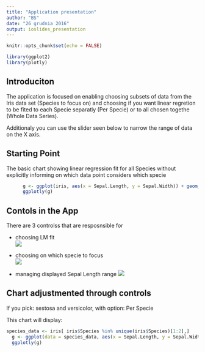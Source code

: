 ---
title: "Application presentation"
author: "BS"
date: "26 grudnia 2016"
output: ioslides_presentation
---

```{r setup, include=FALSE}
knitr::opts_chunk$set(echo = FALSE)

library(ggplot2)
library(plotly)
```

## Introduciton

The application is focused on enabling choosing subsets of data from the Iris data set (Species to focus on) and choosing if you want linear regretion to be fited to each Specie separatly (Per Specie) or to all chosen togethe (Whole Data Series).

Additionaly you can use the slider seen below to narrow the range of data on the X axis.

## Starting Point

The basic chart showing linear regression fit for all Species without explicitly informing on which data point considers which specie

```{r , echo = T , fig.height=3}
      g <- ggplot(iris, aes(x = Sepal.Length, y = Sepal.Width)) + geom_point() + geom_smooth(method = "lm")
      ggplotly(g)
```


## Contols in the App
There are 3 controlss that are resposnsible for 

- choosing LM fit           
<img src="C:/Users/bsobiegraj001/Desktop/private/Data Scientist track/DataProducts/week4/LMFit.PNG" />

- choosing on which specie to focus       
<img src="C:/Users/bsobiegraj001/Desktop/private/Data Scientist track/DataProducts/week4/Specie.PNG" />

- managing displayed Sepal Length range
<img src="C:/Users/bsobiegraj001/Desktop/private/Data Scientist track/DataProducts/week4/SepalLengthRange.PNG" />



## Chart adjustmented through controls

If you pick: sestosa and versicolor, with option: Per Specie

This chart will display:
```{r }
species_data <- iris[ iris$Species %in% unique(iris$Species)[1:2],]
  g <- ggplot(data = species_data, aes(x = Sepal.Length, y = Sepal.Width, color= Species)) + geom_point() + geom_smooth(method = "lm")
  ggplotly(g)
      
```

